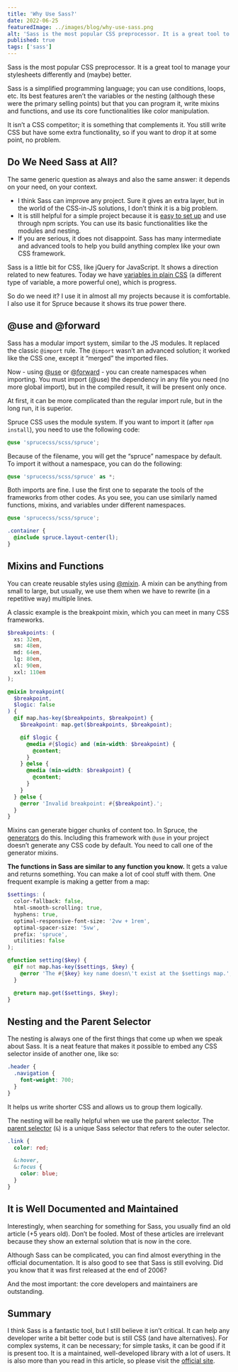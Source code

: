 ```yaml
---
title: 'Why Use Sass?'
date: 2022-06-25
featuredImage: ../images/blog/why-use-sass.png
alt: 'Sass is the most popular CSS preprocessor. It is a great tool to manage your stylesheets differently and (maybe) better.'
published: true
tags: ['sass']
---
```


<p class="lead">Sass is the most popular CSS preprocessor. It is a great tool to manage your stylesheets differently and (maybe) better.</p>

Sass is a simplified programming language; you can use conditions, loops, etc. Its best features aren’t the variables or the nesting (although these were the primary selling points) but that you can program it, write mixins and functions, and use its core functionalities like color manipulation.

It isn’t a CSS competitor; it is something that complements it. You still write CSS but have some extra functionality, so if you want to drop it at some point, no problem.

## Do We Need Sass at All?

The same generic question as always and also the same answer: it depends on your need, on your context.

- I think Sass can improve any project. Sure it gives an extra layer, but in the world of the CSS-in-JS solutions, I don’t think it is a big problem.
- It is still helpful for a simple project because it is [easy to set up](http://localhost:8000/blog/the-simplest-sass-compile-setup) and use through npm scripts. You can use its basic functionalities like the modules and nesting.
- If you are serious, it does not disappoint. Sass has many intermediate and advanced tools to help you build anything complex like your own CSS framework.

Sass is a little bit for CSS, like jQuery for JavaScript. It shows a direction related to new features. Today we have [variables in plain CSS](https://developer.mozilla.org/en-US/docs/Web/CSS/--*) (a different type of variable, a more powerful one), which is progress.

So do we need it? I use it in almost all my projects because it is comfortable. I also use it for Spruce because it shows its true power there.

## @use and @forward

Sass has a modular import system, similar to the JS modules. It replaced the classic `@import` rule. The `@import` wasn’t an advanced solution; it worked like the CSS one, except it “merged” the imported files.

Now - using [@use](https://sass-lang.com/documentation/at-rules/use) or [@forward](https://sass-lang.com/documentation/at-rules/forward) - you can create namespaces when importing. You must import (@use) the dependency in any file you need (no more global import), but in the compiled result, it will be present only once.

At first, it can be more complicated than the regular import rule, but in the long run, it is superior.

Spruce CSS uses the module system. If you want to import it (after `npm install`), you need to use the following code:

```scss
@use 'sprucecss/scss/spruce';
```

Because of the filename, you will get the “spruce” namespace by default. To import it without a namespace, you can do the following:

```scss
@use 'sprucecss/scss/spruce' as *;
```

Both imports are fine. I use the first one to separate the tools of the frameworks from other codes. As you see, you can use similarly named functions, mixins, and variables under different namespaces.

```scss
@use 'sprucecss/scss/spruce';

.container {
  @include spruce.layout-center(l);
}
```

## Mixins and Functions

You can create reusable styles using [@mixin](https://sass-lang.com/documentation/at-rules/mixin). A mixin can be anything from small to large, but usually, we use them when we have to rewrite (in a repetitive way) multiple lines.

A classic example is the breakpoint mixin, which you can meet in many CSS frameworks.

```scss
$breakpoints: (
  xs: 32em,
  sm: 48em,
  md: 64em,
  lg: 80em,
  xl: 90em,
  xxl: 110em
);

@mixin breakpoint(
  $breakpoint,
  $logic: false
) {
  @if map.has-key($breakpoints, $breakpoint) {
    $breakpoint: map.get($breakpoints, $breakpoint);

    @if $logic {
      @media #{$logic} and (min-width: $breakpoint) {
        @content;
      }
    } @else {
      @media (min-width: $breakpoint) {
        @content;
      }
    }
  } @else {
    @error 'Invalid breakpoint: #{$breakpoint}.';
  }
}
```

Mixins can generate bigger chunks of content too. In Spruce, the [generators](https://sprucecss.com/docs/elements/generators) do this. Including this framework with `@use` in your project doesn’t generate any CSS code by default. You need to call one of the generator mixins.

**The functions in Sass are similar to any function you know.** It gets a value and returns something. You can make a lot of cool stuff with them. One frequent example is making a getter from a map:

```scss
$settings: (
  color-fallback: false,
  html-smooth-scrolling: true,
  hyphens: true,
  optimal-responsive-font-size: '2vw + 1rem',
  optimal-spacer-size: '5vw',
  prefix: 'spruce',
  utilities: false
);

@function setting($key) {
  @if not map.has-key($settings, $key) {
    @error 'The #{$key} key name doesn\'t exist at the $settings map.';
  }

  @return map.get($settings, $key);
}
```

## Nesting and the Parent Selector

The nesting is always one of the first things that come up when we speak about Sass. It is a neat feature that makes it possible to embed any CSS selector inside of another one, like so:

```scss
.header {
  .navigation {
	font-weight: 700;
  }
}
```

It helps us write shorter CSS and allows us to group them logically.

The nesting will be really helpful when we use the parent selector. The [parent selector](https://sass-lang.com/documentation/style-rules/parent-selector) (`&`) is a unique Sass selector that refers to the outer selector.

```scss
.link {
  color: red;

  &:hover,
  &:focus {
    color: blue;
  }
}
```

## It is Well Documented and Maintained

Interestingly, when searching for something for Sass, you usually find an old article (+5 years old). Don’t be fooled. Most of these articles are irrelevant because they show an external solution that is now in the core.

Although Sass can be complicated, you can find almost everything in the official documentation. It is also good to see that Sass is still evolving. Did you know that it was first released at the end of 2006?

And the most important: the core developers and maintainers are outstanding.

## Summary

I think Sass is a fantastic tool, but I still believe it isn’t critical. It can help any developer write a bit better code but is still CSS (and have alternatives). For complex systems, it can be necessary; for simple tasks, it can be good if it is present too. It is a maintained, well-developed library with a lot of users. It is also more than you read in this article, so please visit the [official site](https://sass-lang.com/).
